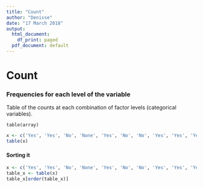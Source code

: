 ```yaml
---
title: "Count"
author: "Denisse"
date: "17 March 2018"
output:
  html_document:
    df_print: paged
  pdf_document: default
---
```


# Count

### Frequencies for each level of the variable

Table of the counts at each combination of factor levels (categorical variables).

`table(array)`

```r
x <- c('Yes', 'Yes', 'No', 'None', 'Yes', 'No', 'No', 'Yes', 'Yes', 'Yes')
table(x)
```

#### Sorting it

```r
x <- c('Yes', 'Yes', 'No', 'None', 'Yes', 'No', 'No', 'Yes', 'Yes', 'Yes')
table_x <- table(x)
table_x[order(table_x)]
```
